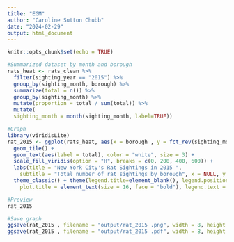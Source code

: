 ```yaml
---
title: "EGM"
author: "Caroline Sutton Chubb"
date: "2024-02-29"
output: html_document
---
```


```r
knitr::opts_chunk$set(echo = TRUE)
```

```r
#Summarized dataset by month and borough 
rats_heat <- rats_clean %>% 
  filter(sighting_year == "2015") %>% 
  group_by(sighting_month, borough) %>% 
  summarize(total = n()) %>% 
  group_by(sighting_month) %>% 
  mutate(proportion = total / sum(total)) %>%
  mutate(
  sighting_month = month(sighting_month, label=TRUE))

#Graph
library(viridisLite)
rat_2015 <- ggplot(rats_heat, aes(x = borough , y = fct_rev(sighting_month), fill = total)) +
  geom_tile() + 
  geom_text(aes(label = total), color = "white", size = 3) +
  scale_fill_viridis(option = "H", breaks = c(0, 200, 400, 600)) +
  labs(title = "New York City's Rat Sightings in 2015 ",
    subtitle = "Total number of rat sightings by borough", x = NULL, y = NULL, caption = "Source: https://www.kaggle.com/datasets/new-york-city/nyc-rat-sightings") +
  theme_classic() + theme(legend.title=element_blank(), legend.position = "right", plot.subtitle = element_text(size = 10, face = "italic"), 
    plot.title = element_text(size = 16, face = "bold"), legend.text = element_text(size = 5))

#Preview
rat_2015 

#Save graph
ggsave(rat_2015 , filename = "output/rat_2015 .png", width = 8, height = 4.9, bg = "white")
ggsave(rat_2015 , filename = "output/rat_2015 .pdf", width = 8, height = 4.9, bg = "white")

```